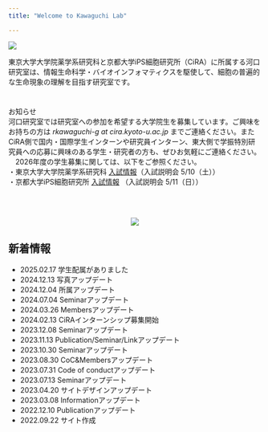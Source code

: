 ```yaml
---
title: "Welcome to Kawaguchi Lab"

---
```



<p>

![](figures/general_figures/lab_intro.png)
</p>

東京大学大学院薬学系研究科と京都大学iPS細胞研究所（CiRA）に所属する河口研究室は、情報生命科学・バイオインフォマティクスを駆使して、細胞の普遍的な生命現象の理解を目指す研究室です。


# {.row}

<div class="card">
  <div class="card-header">お知らせ</div>
  <div class="card-body">河口研究室では研究室への参加を希望する大学院生を募集しています。ご興味をお持ちの方は *rkawaguchi-g at cira.kyoto-u.ac.jp* までご連絡ください。またCiRA側で国内・国際学生インターンや研究員インターン、東大側で学振特別研究員への応募に興味のある学生・研究者の方も、ぜひお気軽にご連絡ください。</br>
  　2026年度の学生募集に関しては、以下をご参照ください。</br>
  ・東京大学大学院薬学系研究科 <a href="https://www.f.u-tokyo.ac.jp/exam/">入試情報</a>（入試説明会 5/10（土））</br>
  ・京都大学iPS細胞研究所 <a href="https://www.cira.kyoto-u.ac.jp/j/education/graduate.html">入試情報</a> （入試説明会 5/11（日））</div>
</div>



<br/>
<br/>

<center>
 ![](https://dl.dropboxusercontent.com/scl/fi/7kjo1w3ev4x22jpalfqpr/occupied.jpg?rlkey=gql0fw8qj5ui423t9pdkjb403&st=q8eo7cw0&dl=0)
</center>



## 新着情報 {.col-md-9}
- 2025.02.17 学生配属がありました
- 2024.12.13 写真アップデート
- 2024.12.04 所属アップデート
- 2024.07.04 Seminarアップデート
- 2024.03.26 Membersアップデート
- 2024.02.13 CiRAインターンシップ募集開始
- 2023.12.08 Seminarアップデート
- 2023.11.13 Publication/Seminar/Linkアップデート
- 2023.10.30 Seminarアップデート
- 2023.08.30 CoC&Membersアップデート
- 2023.07.31 Code of conductアップデート
- 2023.07.13 Seminarアップデート
- 2023.04.20 サイトデザインアップデート
- 2023.03.08 Informationアップデート
- 2022.12.10 Publicationアップデート
- 2022.09.22 サイト作成
